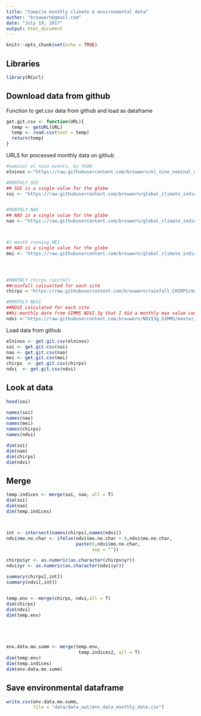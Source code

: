 ```yaml
---
title: "Compile monthly climate & environmental data"
author: "brouwern@gmail.com"
date: "July 19, 2017"
output: html_document
---
```


```r
knitr::opts_chunk$set(echo = TRUE)
```


## Libraries
```r
library(RCurl)
```

## Download data from github

Function to get.csv data from github and load as dataframe

```r
get.git.csv <- function(URL){
  temp <- getURL(URL)
  temp <- read.csv(text = temp)
  return(temp)
}
```


URLS for processed monthly data on github
```r
#nominal el nino events, by YEAR
elninos <-"https://raw.githubusercontent.com/brouwern/el_nino_nominal_events/master/data/data_out/el_nino_nominal_events.csv"

#MONTHLY SOI
## SOI is a single value for the globe
soi <- "https://raw.githubusercontent.com/brouwern/global_climate_indices/master/data/data_out/climate_index_SOI_monthly_values1951_2017.csv"


#MONTHLY NAO
## NAO is a single value for the globe
nao <- "https://raw.githubusercontent.com/brouwern/global_climate_indices/master/data/data_out/climate_index_NAO_monthly_values.csv"



#2 month running MEI
## NAO is a single value for the globe
mei <- "https://raw.githubusercontent.com/brouwern/global_climate_indices/master/data/data_out/climate_index_MEI_monthly_running_values.csv"




#MONTHLY chirps rainfall
##rainfall calcualted for each site
chirps <-"https://raw.githubusercontent.com/brouwern/rainfall_CHIRPS/master/data/data_out/CHIRPS_rainfall_monthly_time_series.csv"

#MONTHLY NDVI
##NDVI calculated for each site
##bi-monthly date from GIMMS NDVI.3g that I did a monthly max value compositing (MVC)
ndvi <-"https://raw.githubusercontent.com/brouwern/NDVI3g_GIMMS/master/data/data_out/NDVI_monthly_MVC_time_series_by_site.csv"
```


Load data from github
```r
elninos <- get.git.csv(elninos)
soi <- get.git.csv(soi)
nao <- get.git.csv(nao)
mei <- get.git.csv(mei)
chirps  <- get.git.csv(chirps)
ndvi  <- get.git.csv(ndvi)
```


## Look at data

```r
head(soi)
```


```r
names(soi)
names(nao)
names(mei)
names(chirps)
names(ndvi)
```

```r
dim(soi)
dim(nao)
dim(chirps)
dim(ndvi)

```


## Merge

```r
temp.indices <- merge(soi, nao, all = T)
dim(soi)
dim(nao)
dim(temp.indices)



int <- intersect(names(chirps),names(ndvi))
ndvi$mo.no.char <- ifelse(ndvi$mo.no.char > 9,ndvi$mo.no.char,
                          paste(0,ndvi$mo.no.char,
                                sep = ""))

chirps$yr <- as.numeric(as.character(chirps$yr))
ndvi$yr <- as.numeric(as.character(ndvi$yr))

summary(chirps[,int])
summary(ndvi[,int])


temp.env <- merge(chirps, ndvi,all = T)
dim(chirps)
dim(ndvi)
dim(temp.env)





env.data.mo.summ <- merge(temp.env, 
                           temp.indices2, all = T)
dim(temp.env)
dim(temp.indices)
dim(env.data.mo.summ)

```




## Save environmental dataframe

```r
write.csv(env.data.mo.summ,
          file = "data/data_out/env_data_monthly_date.csv")
```

